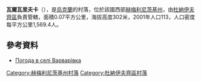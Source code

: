 {{coord|48|57|3|N|26|59|4|E|scale:100000|display=title}}

'''瓦爾瓦里夫卡'''（{{lang-uk|Варварівка}}），是[[烏克蘭|烏克蘭]]的村落，位於該國西部[[赫梅利尼茨基州|赫梅利尼茨基州]]，由[[杜納伊夫齊區|杜納伊夫齊區]]負責管轄，面積0.07平方公里，海拔高度302米，2001年人口113，人口密度每平方公里1,569.4人。

==參考資料==
* [http://weather.in.ua/ua/hmel'nickaja/2510 Погода в селі Варварівка] {{Wayback|url=http://weather.in.ua/ua/hmel%27nickaja/2510 |date=20111220054757 }}

{{DEFAULTSORT:Варварівка}}
[[Category:赫梅利尼茨基州村落|Category:赫梅利尼茨基州村落]]
[[Category:杜納伊夫齊區村落|Category:杜納伊夫齊區村落]]


{{Khmelnytskyi-geo-stub}}